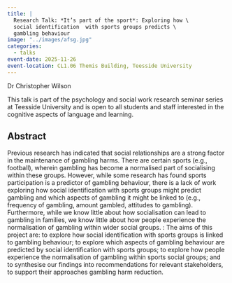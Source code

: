 ```yaml
---
title: |
  Research Talk: *It’s part of the sport*: Exploring how \ 
  social identification  with sports groups predicts \
  gambling behaviour
image: "../images/afsg.jpg"
categories:
  - talks
event-date: 2025-11-26
event-location: CL1.06 Themis Building, Teesside University
---
```


<!-- ![](../images/srdan_talk1.jpg){style="display: block; margin: 0 auto; width:50%" } -->

Dr Christopher Wilson

This talk is part of the psychology and social work research seminar series at Teesside University and is open to all students and staff interested in the cognitive aspects of language and learning.

## Abstract

Previous research has indicated that social relationships are a strong factor in the maintenance of gambling harms. There are certain sports (e.g., football), wherein gambling has become a normalised part of socialising within these groups. However, while some research has found sports participation is a predictor of gambling behaviour, there is a lack of work exploring how social identification with sports groups might predict gambling and which aspects of gambling it might be linked to (e.g., frequency of gambling, amount gambled, attitudes to gambling). Furthermore, while we know little about how socialisation can lead to gambling in families, we know little about how people experience the normalisation of gambling within wider social groups. : The aims of this project are: to explore how social identification with sports groups is linked to gambling behaviour; to explore which aspects of gambling behaviour are predicted by social identification with sports groups; to explore how people experience the normalisation of gambling within sports social groups; and to synthesise our findings into recommendations for relevant stakeholders, to support their approaches gambling harm reduction.
